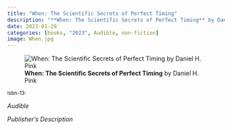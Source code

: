 ```yaml
---
title: "When: The Scientific Secrets of Perfect Timing"
description: "**When: The Scientific Secrets of Perfect Timing** by Daniel H. Pink"
date: 2023-01-29
categories: [books, "2023", Audible, non-fiction]
image: When.jpg
---
```

![**When: The Scientific Secrets of Perfect Timing** by Daniel H. Pink](When.jpg){fig-align="left"}

<sup>isbn-13: </sup>

*Audible*

*Publisher's Description*


